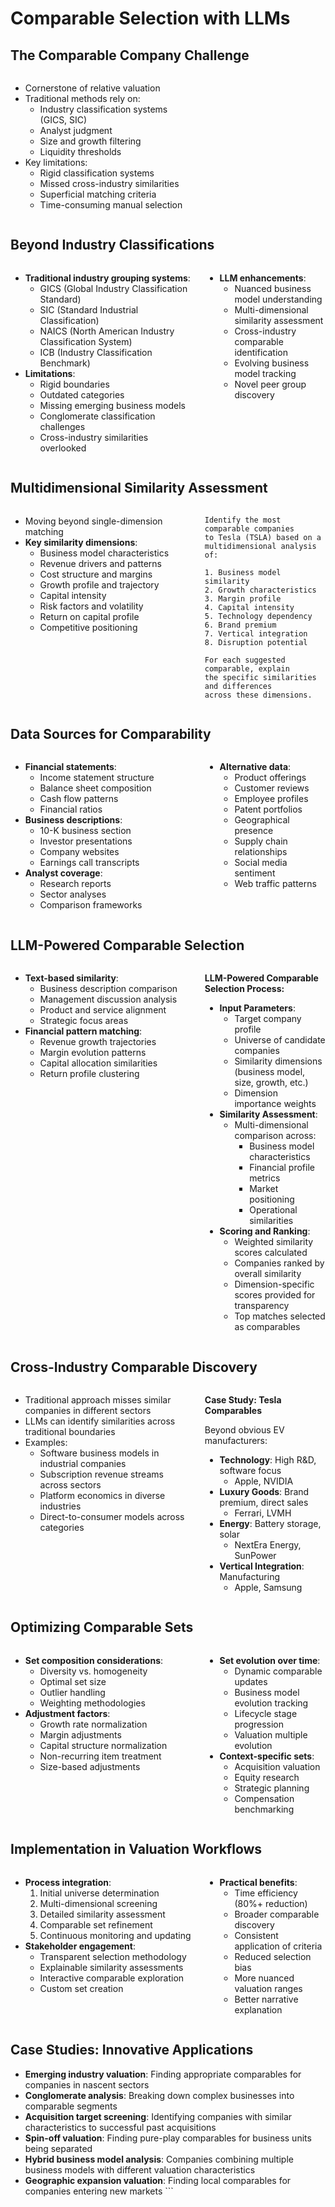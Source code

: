 # Comparable Selection with LLMs

## The Comparable Company Challenge

:::: {.columns}

::: {.column width="60%"}
- Cornerstone of relative valuation
- Traditional methods rely on:
  - Industry classification systems (GICS, SIC)
  - Analyst judgment
  - Size and growth filtering
  - Liquidity thresholds
- Key limitations:
  - Rigid classification systems
  - Missed cross-industry similarities
  - Superficial matching criteria
  - Time-consuming manual selection
:::

::: {.column width="40%"}
<!-- Placeholder for content -->
:::

::::

## Beyond Industry Classifications

:::: {.columns}

::: {.column width="60%"}
- **Traditional industry grouping systems**:
  - GICS (Global Industry Classification Standard)
  - SIC (Standard Industrial Classification)
  - NAICS (North American Industry Classification System)
  - ICB (Industry Classification Benchmark)
  
- **Limitations**:
  - Rigid boundaries
  - Outdated categories
  - Missing emerging business models
  - Conglomerate classification challenges
  - Cross-industry similarities overlooked
:::

::: {.column width="40%"}
- **LLM enhancements**:
  - Nuanced business model understanding
  - Multi-dimensional similarity assessment
  - Cross-industry comparable identification
  - Evolving business model tracking
  - Novel peer group discovery
:::

::::

## Multidimensional Similarity Assessment

:::: {.columns}

::: {.column width="60%"}
- Moving beyond single-dimension matching
- **Key similarity dimensions**:
  - Business model characteristics
  - Revenue drivers and patterns
  - Cost structure and margins
  - Growth profile and trajectory
  - Capital intensity
  - Risk factors and volatility
  - Return on capital profile
  - Competitive positioning
:::

::: {.column width="40%"}
```
Identify the most comparable companies 
to Tesla (TSLA) based on a 
multidimensional analysis of:

1. Business model similarity
2. Growth characteristics
3. Margin profile
4. Capital intensity
5. Technology dependency
6. Brand premium
7. Vertical integration
8. Disruption potential

For each suggested comparable, explain 
the specific similarities and differences 
across these dimensions.
```
:::

::::

## Data Sources for Comparability

:::: {.columns}

::: {.column width="60%"}
- **Financial statements**:
  - Income statement structure
  - Balance sheet composition
  - Cash flow patterns
  - Financial ratios
  
- **Business descriptions**:
  - 10-K business section
  - Investor presentations
  - Company websites
  - Earnings call transcripts
  
- **Analyst coverage**:
  - Research reports
  - Sector analyses
  - Comparison frameworks
:::

::: {.column width="40%"}
- **Alternative data**:
  - Product offerings
  - Customer reviews
  - Employee profiles
  - Patent portfolios
  - Geographical presence
  - Supply chain relationships
  - Social media sentiment
  - Web traffic patterns
:::

::::

## LLM-Powered Comparable Selection

:::: {.columns}

::: {.column width="60%"}
- **Text-based similarity**:
  - Business description comparison
  - Management discussion analysis
  - Product and service alignment
  - Strategic focus areas
  
- **Financial pattern matching**:
  - Revenue growth trajectories
  - Margin evolution patterns
  - Capital allocation similarities
  - Return profile clustering
:::

::: {.column width="40%"}
**LLM-Powered Comparable Selection Process:**

- **Input Parameters**:
  - Target company profile
  - Universe of candidate companies
  - Similarity dimensions (business model, size, growth, etc.)
  - Dimension importance weights

- **Similarity Assessment**:
  - Multi-dimensional comparison across:
    - Business model characteristics
    - Financial profile metrics
    - Market positioning
    - Operational similarities
  
- **Scoring and Ranking**:
  - Weighted similarity scores calculated
  - Companies ranked by overall similarity
  - Dimension-specific scores provided for transparency
  - Top matches selected as comparables
:::

::::

## Cross-Industry Comparable Discovery

:::: {.columns}

::: {.column width="60%"}
- Traditional approach misses similar companies in different sectors
- LLMs can identify similarities across traditional boundaries
- Examples:
  - Software business models in industrial companies
  - Subscription revenue streams across sectors
  - Platform economics in diverse industries
  - Direct-to-consumer models across categories
:::

::: {.column width="40%"}
**Case Study: Tesla Comparables**

Beyond obvious EV manufacturers:

- **Technology**: High R&D, software focus
  - Apple, NVIDIA
  
- **Luxury Goods**: Brand premium, direct sales
  - Ferrari, LVMH
  
- **Energy**: Battery storage, solar
  - NextEra Energy, SunPower
  
- **Vertical Integration**: Manufacturing
  - Apple, Samsung
:::

::::

## Optimizing Comparable Sets

:::: {.columns}

::: {.column width="60%"}
- **Set composition considerations**:
  - Diversity vs. homogeneity
  - Optimal set size
  - Outlier handling
  - Weighting methodologies
  
- **Adjustment factors**:
  - Growth rate normalization
  - Margin adjustments
  - Capital structure normalization
  - Non-recurring item treatment
  - Size-based adjustments
:::

::: {.column width="40%"}
- **Set evolution over time**:
  - Dynamic comparable updates
  - Business model evolution tracking
  - Lifecycle stage progression
  - Valuation multiple evolution
  
- **Context-specific sets**:
  - Acquisition valuation
  - Equity research
  - Strategic planning
  - Compensation benchmarking
:::

::::

## Implementation in Valuation Workflows

:::: {.columns}

::: {.column width="60%"}
- **Process integration**:
  1. Initial universe determination
  2. Multi-dimensional screening
  3. Detailed similarity assessment
  4. Comparable set refinement
  5. Continuous monitoring and updating
  
- **Stakeholder engagement**:
  - Transparent selection methodology
  - Explainable similarity assessments
  - Interactive comparable exploration
  - Custom set creation
:::

::: {.column width="40%"}
- **Practical benefits**:
  - Time efficiency (80%+ reduction)
  - Broader comparable discovery
  - Consistent application of criteria
  - Reduced selection bias
  - More nuanced valuation ranges
  - Better narrative explanation
:::

::::

## Case Studies: Innovative Applications

- **Emerging industry valuation**: Finding appropriate comparables for companies in nascent sectors
- **Conglomerate analysis**: Breaking down complex businesses into comparable segments
- **Acquisition target screening**: Identifying companies with similar characteristics to successful past acquisitions
- **Spin-off valuation**: Finding pure-play comparables for business units being separated
- **Hybrid business model analysis**: Companies combining multiple business models with different valuation characteristics
- **Geographic expansion valuation**: Finding local comparables for companies entering new markets
```
